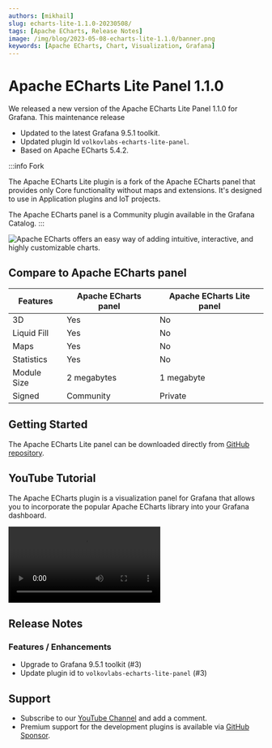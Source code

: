 ```yaml
---
authors: [mikhail]
slug: echarts-lite-1.1.0-20230508/
tags: [Apache ECharts, Release Notes]
image: /img/blog/2023-05-08-echarts-lite-1.1.0/banner.png
keywords: [Apache ECharts, Chart, Visualization, Grafana]
---
```



# Apache ECharts Lite Panel 1.1.0

We released a new version of the Apache ECharts Lite Panel 1.1.0 for Grafana. This maintenance release

- Updated to the latest Grafana 9.5.1 toolkit.
- Updated plugin Id `volkovlabs-echarts-lite-panel`.
- Based on Apache ECharts 5.4.2.

:::info Fork

The Apache ECharts Lite plugin is a fork of the Apache ECharts panel that provides only Core functionality without maps and extensions. It's designed to use in Application plugins and IoT projects.

The Apache ECharts panel is a Community plugin available in the Grafana Catalog.
:::

<Image
  title="Apache ECharts offers an easy way of adding intuitive, interactive, and highly customizable charts."
  src="/img/blog/2023-05-08-echarts-lite-1.1.0/dashboard.png"
  lazy={false}
/>

## Compare to Apache ECharts panel

| Features    | Apache ECharts panel | Apache ECharts Lite panel |
| ----------- | -------------------- | ------------------------- |
| 3D          | Yes                  | No                        |
| Liquid Fill | Yes                  | No                        |
| Maps        | Yes                  | No                        |
| Statistics  | Yes                  | No                        |
| Module Size | 2 megabytes          | 1 megabyte                |
| Signed      | Community            | Private                   |

## Getting Started

The Apache ECharts Lite panel can be downloaded directly from [GitHub repository](https://github.com/VolkovLabs/volkovlabs-echarts-lite/releases).

## YouTube Tutorial

The Apache ECharts plugin is a visualization panel for Grafana that allows you to incorporate the popular Apache ECharts library into your Grafana dashboard.

<Video
  src="https://www.youtube.com/embed/DxqCrBEmrQw"
  title="How to create modern dashboards in Grafana."
/>

## Release Notes

### Features / Enhancements

- Upgrade to Grafana 9.5.1 toolkit (#3)
- Update plugin id to `volkovlabs-echarts-lite-panel` (#3)

## Support

- Subscribe to our [YouTube Channel](https://www.youtube.com/@volkovlabs) and add a comment.
- Premium support for the development plugins is available via [GitHub Sponsor](https://github.com/sponsors/VolkovLabs).
